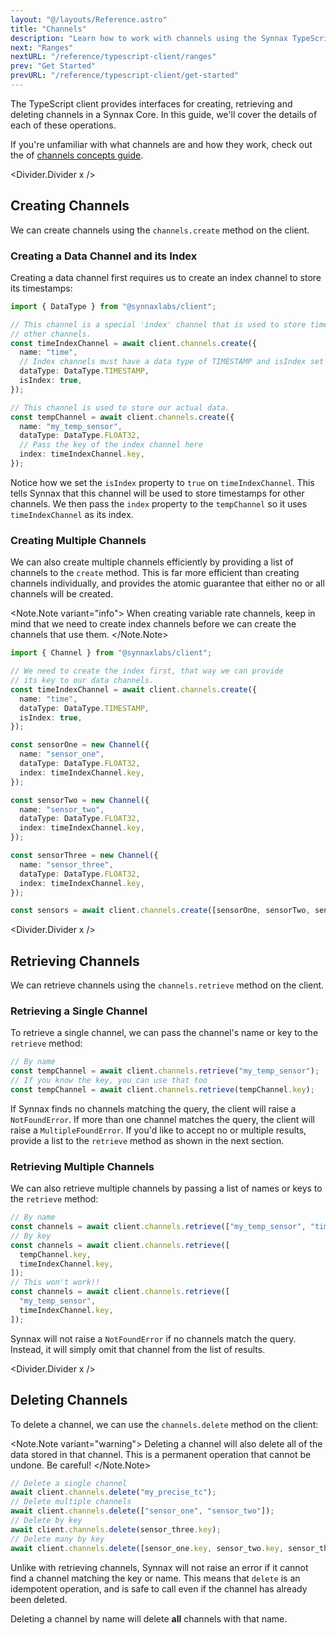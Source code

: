 ```yaml
---
layout: "@/layouts/Reference.astro"
title: "Channels"
description: "Learn how to work with channels using the Synnax TypeScript client."
next: "Ranges"
nextURL: "/reference/typescript-client/ranges"
prev: "Get Started"
prevURL: "/reference/typescript-client/get-started"
---
```



The TypeScript client provides interfaces for creating, retrieving and deleting channels
in a Synnax Core. In this guide, we'll cover the details of each of these operations.

If you're unfamiliar with what channels are and how they work, check out the of
[channels concepts guide](/reference/concepts/channels).

<Divider.Divider x />

## Creating Channels

We can create channels using the `channels.create` method on the client.

### Creating a Data Channel and its Index

Creating a data channel first requires us to create an index channel to store its
timestamps:

```typescript
import { DataType } from "@synnaxlabs/client";

// This channel is a special 'index' channel that is used to store timestamps for
// other channels.
const timeIndexChannel = await client.channels.create({
  name: "time",
  // Index channels must have a data type of TIMESTAMP and isIndex set to true
  dataType: DataType.TIMESTAMP,
  isIndex: true,
});

// This channel is used to store our actual data.
const tempChannel = await client.channels.create({
  name: "my_temp_sensor",
  dataType: DataType.FLOAT32,
  // Pass the key of the index channel here
  index: timeIndexChannel.key,
});
```

Notice how we set the `isIndex` property to `true` on `timeIndexChannel`. This tells
Synnax that this channel will be used to store timestamps for other channels. We then
pass the `index` property to the `tempChannel` so it uses `timeIndexChannel` as its
index.

### Creating Multiple Channels

We can also create multiple channels efficiently by providing a list of channels to the
`create` method. This is far more efficient than creating channels individually, and
provides the atomic guarantee that either no or all channels will be created.

<Note.Note variant="info">
  When creating variable rate channels, keep in mind that we need to create index
  channels before we can create the channels that use them.
</Note.Note>

```typescript
import { Channel } from "@synnaxlabs/client";

// We need to create the index first, that way we can provide
// its key to our data channels.
const timeIndexChannel = await client.channels.create({
  name: "time",
  dataType: DataType.TIMESTAMP,
  isIndex: true,
});

const sensorOne = new Channel({
  name: "sensor_one",
  dataType: DataType.FLOAT32,
  index: timeIndexChannel.key,
});

const sensorTwo = new Channel({
  name: "sensor_two",
  dataType: DataType.FLOAT32,
  index: timeIndexChannel.key,
});

const sensorThree = new Channel({
  name: "sensor_three",
  dataType: DataType.FLOAT32,
  index: timeIndexChannel.key,
});

const sensors = await client.channels.create([sensorOne, sensorTwo, sensorThree]);
```

<Divider.Divider x />

## Retrieving Channels

We can retrieve channels using the `channels.retrieve` method on the client.

### Retrieving a Single Channel

To retrieve a single channel, we can pass the channel's name or key to the `retrieve`
method:

```typescript
// By name
const tempChannel = await client.channels.retrieve("my_temp_sensor");
// If you know the key, you can use that too
const tempChannel = await client.channels.retrieve(tempChannel.key);
```

If Synnax finds no channels matching the query, the client will raise a `NotFoundError`.
If more than one channel matches the query, the client will raise a
`MultipleFoundError`. If you'd like to accept no or multiple results, provide a list to
the `retrieve` method as shown in the next section.

### Retrieving Multiple Channels

We can also retrieve multiple channels by passing a list of names or keys to the
`retrieve` method:

```typescript
// By name
const channels = await client.channels.retrieve(["my_temp_sensor", "time"]);
// By key
const channels = await client.channels.retrieve([
  tempChannel.key,
  timeIndexChannel.key,
]);
// This won't work!!
const channels = await client.channels.retrieve([
  "my_temp_sensor",
  timeIndexChannel.key,
]);
```

Synnax will not raise a `NotFoundError` if no channels match the query. Instead, it will
simply omit that channel from the list of results.

<Divider.Divider x />

## Deleting Channels

To delete a channel, we can use the `channels.delete` method on the client:

<Note.Note variant="warning">
  Deleting a channel will also delete all of the data stored in that channel. This is a
  permanent operation that cannot be undone. Be careful!
</Note.Note>

```typescript
// Delete a single channel
await client.channels.delete("my_precise_tc");
// Delete multiple channels
await client.channels.delete(["sensor_one", "sensor_two"]);
// Delete by key
await client.channels.delete(sensor_three.key);
// Delete many by key
await client.channels.delete([sensor_one.key, sensor_two.key, sensor_three.key]);
```

Unlike with retrieving channels, Synnax will not raise an error if it cannot find a
channel matching the key or name. This means that `delete` is an idempotent operation,
and is safe to call even if the channel has already been deleted.

Deleting a channel by name will delete **all** channels with that name.
